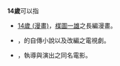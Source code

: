 '''14歲'''可以指

* [[14歲_(漫畫)|14歲 (漫畫)]]，[[楳圖一雄|楳圖一雄]]之長編漫畫。
* {{link-ja|14歲 (小說)|14歳 (小説)}}，{{link-ja|千原浩史|千原ジュニア}}的自傳小說以及改編之電視劇。
* {{link-ja|14歲 (電影)|14歳 (映画)}}，{{link-ja|廣末哲萬|廣末哲万}}執導與演出之同名電影。

{{disambig}}